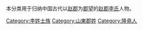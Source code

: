 {{Catnav|頁面分類|历史|歷史學|系譜學|漢族姓氏|李姓}}
{{Catnav|頁面分類|人文學科|歷史學|系譜學|漢族姓氏|李姓}}
{{Catnav|頁面分類|人类学|文化人类学|家世與傳承|系譜學|漢族姓氏|李姓}}

本分类用于归纳中国古代以[[赵郡|赵郡]]为[[郡望|郡望]]的[[赵郡李氏|赵郡李氏]]人物。

[[Category:李姓士族|Category:李姓士族]]
[[Category:山東郡姓|Category:山東郡姓]]
[[Category:隆堯人|Category:隆堯人]]